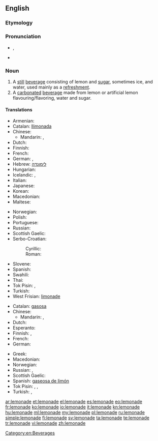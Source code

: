 {{wikipedia|dab=Lemonade (disambiguation)|Lemonade}}
==English==

===Etymology===
{{suffix|lemon|ade}}

===Pronunciation===
* {{IPA|/ˌlɛmənˈeɪd/}}, {{SAMPA|/%lEm@n"eId/}}
* {{rhymes|eɪd}}

===Noun===
{{wikipedia}}
{{en-noun|s|-}}

# A [[still]] [[beverage]] consisting of lemon and [[sugar]], sometimes ice, and water, used mainly as a [[refreshment]].
# A [[carbonated]] [[beverage]] made from lemon or artificial lemon flavouring/flavoring, water and sugar.

====Translations====
{{trans-top|still beverage}}
* Armenian: {{t-|hy|լիմոնադ|tr=limonad}}
* Catalan: [[llimonada]] {{f}}
* Chinese:
** Mandarin: {{t-|cmn|檸檬水|sc=Hani}}, {{t-|cmn|柠檬水|tr=níngméngshuǐ|sc=Hani}}
* Dutch: {{t+|nl|kwast|m}}
* Finnish: {{t+|fi|sitruunamehu}}
* French: {{t+|fr|citronnade|f}}
* German: {{t+|de|Limonade|f}}, {{t+|de|Zitrone|f}}
* Hebrew: [[לימונדה]]
* Hungarian: {{t+|hu|limonádé}}
* Icelandic: {{t|is|límonaði|n}}, {{t|is|sítrónudrykkur|m}}
* Italian: {{t+|it|limonata|f}}
* Japanese: {{t|ja|レモネード|tr=Remonēdo|sc=Jpan}}
* Korean: {{t|ko|레모네이드|tr=Remoneideu|sc=Kore}}
* Macedonian: {{t|mk|лимонада|f|tr=limonáda}}
* Maltese: {{t|mt|luminata|f|xs=Maltese}}
{{trans-mid}}
* Norwegian: {{t-|no|limonade|m}}
* Polish: {{t+|pl|lemoniada|f}}
* Portuguese: {{t+|pt|limonada|f}}
* Russian: {{t|ru|лимонад|m|tr=limonád|sc=Cyrl}}
* Scottish Gaelic: {{t|gd|deoch-liomaid|f}}
* Serbo-Croatian:
*: Cyrillic: {{t|sh|лимунада|alt=лимуна́да|f}}
*: Roman: {{t|sh|limunada|alt=limunáda|f}}
* Slovene: {{t+|sl|limonada|f}}
* Spanish: {{t-|es|limonada|f}}
* Swahili: {{t|sw|maji ya limau}}
* Thai: {{t|th|น้ำมะนาว|tr=naammanaao }}
* Tok Pisin: {{t|tpi|moliwara}}, {{t|tpi|muliwara}}
* Turkish: {{t+|tr|limonata}}
* West Frisian: [[limonade]]
{{trans-bottom}}

{{trans-top|carbonated beverage}}
* Catalan: [[gasosa]] {{f}}
* Chinese:
** Mandarin: {{t-|cmn|檸檬水|sc=Hani}}, {{t-|cmn|柠檬水|tr=níngméngshuǐ|sc=Hani}}
* Dutch: {{t+|nl|limonade|m}}
* Esperanto: {{t-|eo|limonado|xs=Esperanto}}
* Finnish: {{t|fi|sitruunasooda}}, {{t|fi|limonadi}}
* French: {{t+|fr|limonade|f}}
* German: {{t+|de|Brause|f}}
{{trans-mid}}
* Greek: {{t+|el|λεμονάδα|f|tr=lemonáda}}
* Macedonian: {{t|mk|газоза|f|tr=gazóza}}
* Norwegian: {{t|no|sitronbrus|m}}
* Russian: {{t|ru|лимонад|m|tr=limonád|sc=Cyrl}}, {{t|ru|газировка|f|tr=gaziróvka|sc=Cyrl}}
* Scottish Gaelic: {{t|gd|deoch-liomaid|f}}
* Spanish: [[gaseosa de limón]] {{f}}
* Tok Pisin: {{t|tpi|moliwara}}, {{t|tpi|muliwara}}, {{t|tpi|loliwara}}
* Turkish: {{t|tr|gazoz}},  {{t|tr|limonlu gazoz}}
{{trans-bottom}}

[[Category:en:Beverages]]

[[ar:lemonade]]
[[et:lemonade]]
[[el:lemonade]]
[[es:lemonade]]
[[eo:lemonade]]
[[fr:lemonade]]
[[ko:lemonade]]
[[io:lemonade]]
[[it:lemonade]]
[[kn:lemonade]]
[[hu:lemonade]]
[[ml:lemonade]]
[[my:lemonade]]
[[pl:lemonade]]
[[ru:lemonade]]
[[simple:lemonade]]
[[fi:lemonade]]
[[sv:lemonade]]
[[ta:lemonade]]
[[te:lemonade]]
[[tr:lemonade]]
[[vi:lemonade]]
[[zh:lemonade]]